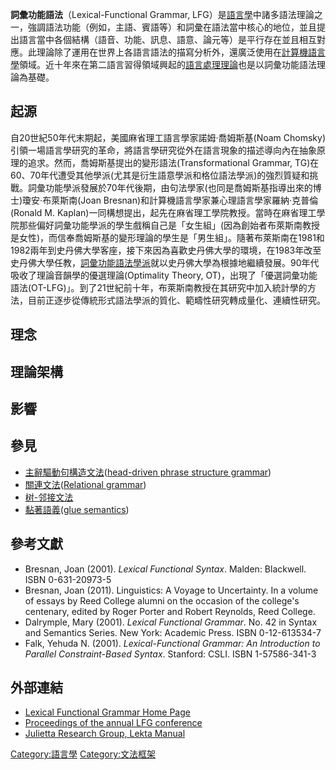 {{Link style|time=2015-12-12T05:12:02+00:00}}
{{語言學}}

'''詞彙功能語法'''（Lexical-Functional Grammar, LFG）是[[語言學|語言學]]中諸多語法理論之一，強調語法功能（例如，主語、賓語等）和詞彙在語法當中核心的地位，並且提出語言當中各個結構（語音、功能、訊息、語意、論元等）是平行存在並且相互對應。此理論除了運用在世界上各語言語法的描寫分析外，還廣泛使用在[[計算機語言學|計算機語言學]]領域。近十年來在第二語言習得領域興起的[[語言處理理論|語言處理理論]]也是以詞彙功能語法理論為基礎。

== 起源 ==
自20世紀50年代末期起，美國麻省理工語言學家諾姆‧喬姆斯基(Noam Chomsky)引領一場語言學研究的革命，將語言學研究從外在語言現象的描述導向內在抽象原理的追求。然而，喬姆斯基提出的變形語法(Transformational Grammar, TG)在60、70年代遭受其他學派(尤其是衍生語意學派和格位語法學派)的強烈質疑和挑戰。詞彙功能學派發展於70年代後期，由句法學家(也同是喬姆斯基指導出來的博士)瓊安‧布萊斯南(Joan Bresnan)和計算機語言學家兼心理語言學家羅納‧克普倫(Ronald M. Kaplan)一同構想提出，起先在麻省理工學院教授。當時在麻省理工學院那些偏好詞彙功能學派的學生戲稱自己是「女生組」(因為創始者布萊斯南教授是女性)，而信奉喬姆斯基的變形理論的學生是「男生組」。隨著布萊斯南在1981和1982兩年到史丹佛大學客座，接下來因為喜歡史丹佛大學的環境，在1983年改至史丹佛大學任教，[[詞彙功能語法學派|詞彙功能語法學派]]就以史丹佛大學為根據地繼續發展。90年代吸收了理論音韻學的優選理論(Optimality Theory, OT)，出現了「優選詞彙功能語法(OT-LFG)」。到了21世紀前十年，布萊斯南教授在其研究中加入統計學的方法，目前正逐步從傳統形式語法學派的質化、範疇性研究轉成量化、連續性研究。

== 理念 ==

== 理論架構 ==

== 影響 ==

== 參見 ==
* [[主辭驅動句構造文法|主辭驅動句構造文法]]([[:en:Head-driven_phrase_structure_grammar|head-driven phrase structure grammar]])
* [[關連文法|關連文法]]([[:en:Relational_grammar|Relational grammar]])
* [[树-邻接文法|树-邻接文法]]
* [[黏著語義|黏著語義]]([[:en:Glue_Semantics|glue semantics]])

== 參考文獻 ==
* Bresnan, Joan (2001). ''Lexical Functional Syntax''. Malden: Blackwell. ISBN 0-631-20973-5
* Bresnan, Joan (2011). Linguistics: A Voyage to Uncertainty. In a volume of essays by Reed College alumni on the occasion of the college's centenary, edited by Roger Porter and Robert Reynolds, Reed College.
* Dalrymple, Mary (2001). ''Lexical Functional Grammar''. No. 42 in Syntax and Semantics Series. New York: Academic Press. ISBN 0-12-613534-7 
* Falk, Yehuda N. (2001). ''Lexical-Functional Grammar: An Introduction to Parallel Constraint-Based Syntax''. Stanford: CSLI. ISBN 1-57586-341-3

== 外部連結 ==
* [http://www.essex.ac.uk/linguistics/external/LFG/ Lexical Functional Grammar Home Page ] {{Wayback|url=http://www.essex.ac.uk/linguistics/external/LFG/ |date=20210421225110 }}
* [https://web.archive.org/web/20070610101312/http://cslipublications.stanford.edu/site/ONLN.html Proceedings of the annual LFG conference]
* [http://grupo.us.es/julietta/lekta/lekta_manual.html Julietta Research Group, Lekta Manual] {{Wayback|url=http://grupo.us.es/julietta/lekta/lekta_manual.html |date=20181004063314 }}

[[Category:語言學|Category:語言學]]
[[Category:文法框架|Category:文法框架]]